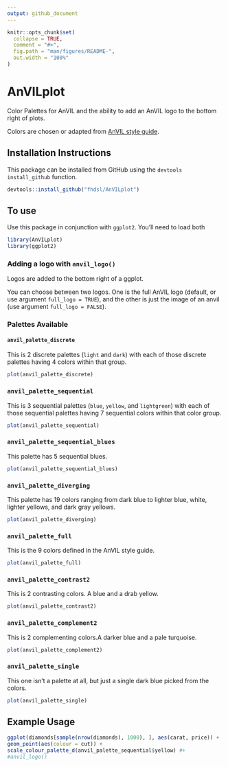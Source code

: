 ```yaml
---
output: github_document
---
```


<!-- README.md is generated from README.Rmd. Please edit that file -->

```r
knitr::opts_chunk$set(
  collapse = TRUE,
  comment = "#>",
  fig.path = "man/figures/README-",
  out.width = "100%"
)
```

# AnVILplot

Color Palettes for AnVIL and the ability to add an AnVIL logo to the bottom right of plots.

Colors are chosen or adapted from [AnVIL style guide](https://anvilproject.org/guides/style/color-palette).

## Installation Instructions

This package can be installed from GitHub using the `devtools` `install_github` function.

```r
devtools::install_github("fhdsl/AnVILplot")
```

## To use

Use this package in conjunction with `ggplot2`. You'll need to load both

```r
library(AnVILplot)
library(ggplot2)
```

### Adding a logo with `anvil_logo()`

Logos are added to the bottom right of a ggplot.

You can choose between two logos. One is the full AnVIL logo (default, or use argument `full_logo = TRUE`), and the other is just the image of an anvil (use argument `full_logo = FALSE`). 

### Palettes Available

#### `anvil_palette_discrete`

This is 2 discrete palettes (`light` and `dark`) with each of those discrete palettes having 4 colors within that group.

```r
plot(anvil_palette_discrete)
```

### `anvil_palette_sequential`

This is 3 sequential palettes (`blue`, `yellow`, and `lightgreen`) with each of those sequential palettes having 7 sequential colors within that color group.

```r
plot(anvil_palette_sequential)
```

### `anvil_palette_sequential_blues`

This palette has 5 sequential blues.

```r
plot(anvil_palette_sequential_blues)
```

### `anvil_palette_diverging`

This palette has 19 colors ranging from dark blue to lighter blue, white, lighter yellows, and dark gray yellows.  

```r
plot(anvil_palette_diverging)
```


### `anvil_palette_full`

This is the 9 colors defined in the AnVIL style guide.

```r
plot(anvil_palette_full)
```

### `anvil_palette_contrast2`

This is 2 contrasting colors. A blue and a drab yellow. 

```r
plot(anvil_palette_contrast2)
```

### `anvil_palette_complement2`

This is 2 complementing colors.A darker blue and a pale turquoise. 

```r
plot(anvil_palette_complement2)
```

### `anvil_palette_single`

This one isn't a palette at all, but just a single dark blue picked from the colors.

```r
plot(anvil_palette_single)
```

## Example Usage

```r
ggplot(diamonds[sample(nrow(diamonds), 1000), ], aes(carat, price)) +
geom_point(aes(colour = cut)) +
scale_colour_palette_d(anvil_palette_sequential$yellow) #+
#anvil_logo()

```


